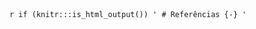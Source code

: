 `r if (knitr:::is_html_output()) '
# Referências {-}
'`
<script src="https://unpkg.com/@lottiefiles/lottie-player@latest/dist/lottie-player.js"></script>
<lottie-player src="https://assets8.lottiefiles.com/private_files/lf30_rklapo5f.json"  background="transparent"  speed="1"  style="width: 300px; height: 300px;"  loop  autoplay></lottie-player>
